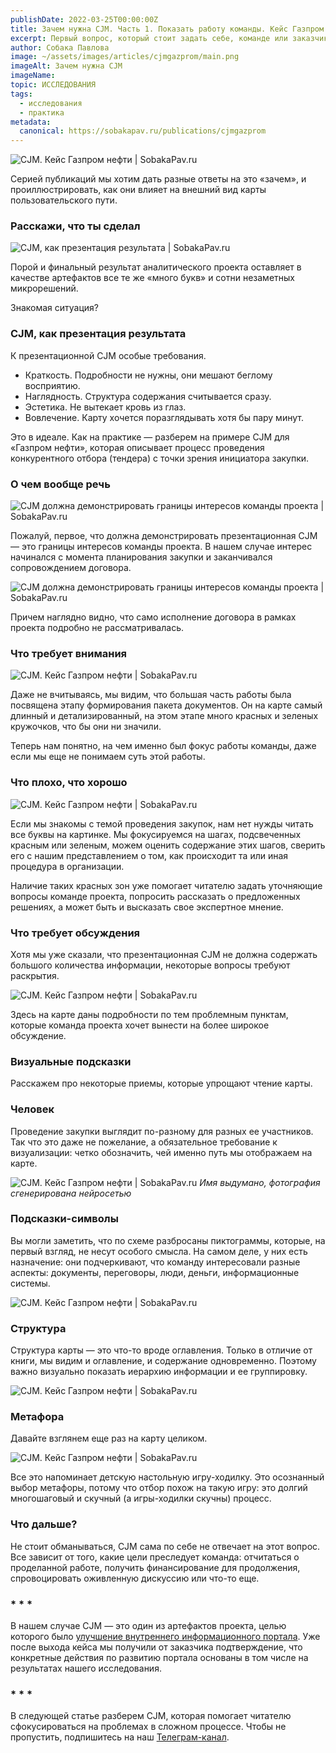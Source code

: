 ```yaml
---
publishDate: 2022-03-25T00:00:00Z
title: Зачем нужна CJM. Часть 1. Показать работу команды. Кейс Газпром нефти
excerpt: Первый вопрос, который стоит задать себе, команде или заказчику, когда звучат заветные три буквы CJM — «а вам зачем?».
author: Собака Павлова
image: ~/assets/images/articles/cjmgazprom/main.png
imageAlt: Зачем нужна CJM
imageName:                                 
topic: ИССЛЕДОВАНИЯ
tags:
  - исследования
  - практика
metadata:
  canonical: https://sobakapav.ru/publications/cjmgazprom
---
```



![CJM. Кейс Газпром нефти | SobakaPav.ru](~/assets/images/articles/cjmgazprom/1.png)

Серией публикаций мы хотим дать разные ответы на это «зачем», и проиллюстрировать, как они влияет на внешний вид карты пользовательского пути.

### Расскажи, что ты сделал

![CJM, как презентация результата | SobakaPav.ru](~/assets/images/articles/cjmgazprom/2.png)

Порой и финальный результат аналитического проекта оставляет в качестве артефактов все те же «много букв» и сотни незаметных микрорешений.

Знакомая ситуация?

### CJM, как презентация результата

К презентационной CJM особые требования.

- Краткость. Подробности не нужны, они мешают беглому восприятию.
- Наглядность. Структура содержания считывается сразу.
- Эстетика. Не вытекает кровь из глаз.
- Вовлечение. Карту хочется поразглядывать хотя бы пару минут.

Это в идеале. Как на практике — разберем на примере CJM для «Газпром нефти», которая описывает процесс проведения конкурентного отбора (тендера) с точки зрения инициатора закупки.

### О чем вообще речь

![CJM должна демонстрировать границы интересов команды проекта | SobakaPav.ru](~/assets/images/articles/cjmgazprom/3.png)

Пожалуй, первое, что должна демонстрировать презентационная CJM — это границы интересов команды проекта. В нашем случае интерес начинался с момента планирования закупки и заканчивался сопровождением договора.

![CJM должна демонстрировать границы интересов команды проекта | SobakaPav.ru](~/assets/images/articles/cjmgazprom/4.png)

Причем наглядно видно, что само исполнение договора в рамках проекта подробно не рассматривалась.

### Что требует внимания

![CJM. Кейс Газпром нефти | SobakaPav.ru](~/assets/images/articles/cjmgazprom/5.png)

Даже не вчитываясь, мы видим, что большая часть работы была посвящена этапу формирования пакета документов. Он на карте самый длинный и детализированный, на этом этапе много красных и зеленых кружочков, что бы они ни значили.

Теперь нам понятно, на чем именно был фокус работы команды, даже если мы еще не понимаем суть этой работы.

### Что плохо, что хорошо

![CJM. Кейс Газпром нефти | SobakaPav.ru](~/assets/images/articles/cjmgazprom/6.png)

Если мы знакомы с темой проведения закупок, нам нет нужды читать все буквы на картинке. Мы фокусируемся на шагах, подсвеченных красным или зеленым, можем оценить содержание этих шагов, сверить его с нашим представлением о том, как происходит та или иная процедура в организации.

Наличие таких красных зон уже помогает читателю задать уточняющие вопросы команде проекта, попросить рассказать о предложенных решениях, а может быть и высказать свое экспертное мнение.

### Что требует обсуждения

Хотя мы уже сказали, что презентационная CJM не должна содержать большого количества информации, некоторые вопросы требуют раскрытия.

![CJM. Кейс Газпром нефти | SobakaPav.ru](~/assets/images/articles/cjmgazprom/7.png)

Здесь на карте даны подробности по тем проблемным пунктам, которые команда проекта хочет вынести на более широкое обсуждение.

### Визуальные подсказки

Расскажем про некоторые приемы, которые упрощают чтение карты.

### Человек

Проведение закупки выглядит по-разному для разных ее участников. Так что это даже не пожелание, а обязательное требование к визуализации: четко обозначить, чей именно путь мы отображаем на карте.

![CJM. Кейс Газпром нефти | SobakaPav.ru](~/assets/images/articles/cjmgazprom/8.png)
_Имя выдумано, фотография сгенерирована нейросетью_

### Подсказки-символы

Вы могли заметить, что по схеме разбросаны пиктограммы, которые, на первый взгляд, не несут особого смысла. На самом деле, у них есть назначение: они подчеркивают, что команду интересовали разные аспекты: документы, переговоры, люди, деньги, информационные системы.

![CJM. Кейс Газпром нефти | SobakaPav.ru](~/assets/images/articles/cjmgazprom/9.png)

### Структура

Структура карты — это что-то вроде оглавления. Только в отличие от книги, мы видим и оглавление, и содержание одновременно. Поэтому важно визуально показать иерархию информации и ее группировку.

![CJM. Кейс Газпром нефти | SobakaPav.ru](~/assets/images/articles/cjmgazprom/10.png)

### Метафора
Давайте взглянем еще раз на карту целиком.

![CJM. Кейс Газпром нефти | SobakaPav.ru](~/assets/images/articles/cjmgazprom/1.png)

Все это напоминает детскую настольную игру-ходилку. Это осознанный выбор метафоры, потому что отбор похож на такую игру: это долгий многошаговый и скучный (а игры-ходилки скучны) процесс.

### Что дальше?

Не стоит обманываться, CJM сама по себе не отвечает на этот вопрос. Все зависит от того, какие цели преследует команда: отчитаться о проделанной работе, получить финансирование для продолжения, спровоцировать оживленную дискуссию или что-то еще.

### * * *

В нашем случае CJM — это один из артефактов проекта, целью которого было [улучшение внутреннего информационного портала](https://sobakapav.ru/portfolio/gazprom-neft). Уже после выхода кейса мы получили от заказчика подтверждение, что конкретные действия по развитию портала основаны в том числе на результатах нашего исследования.

### * * *

В следующей статье разберем CJM, которая помогает читателю сфокусироваться на проблемах в сложном процессе. Чтобы не пропустить, подпишитесь на наш [Телеграм-канал](https://t.me/sobakawow).



